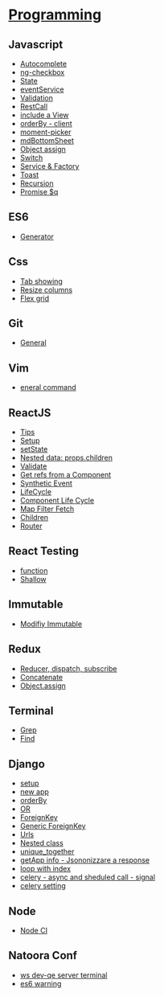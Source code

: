 = [[Programming]] =
== Javascript ==
* [[Autocomplete]]
* [[ng-checkbox]]
* [[State]]
* [[eventService]]
* [[Validation]]
* [[RestCall]]
* [[include a View]]
* [[orderBy - client]]
* [[moment-picker]]
* [[mdBottomSheet]]
*[[ Object assign ]]
* [[Switch]]
* [[Service & Factory]]
* [[Toast]]
* [[Recursion]]
* [[Promise $q]]

== ES6 ==
* [[Generator]]

== Css ==
* [[Tab showing]]
* [[Resize columns]]
* [[Flex grid]]

== Git ==
* [[General]]

== Vim ==
* [[eneral command]]

== ReactJS ==
* [[ Tips ]]
* [[ Setup ]]
* [[setState]]
* [[Nested data: props.children]]
* [[Validate]]
* [[Get refs from a Component]]
* [[Synthetic Event]]
* [[LifeCycle]]
* [[Component Life Cycle]]
* [[Map Filter Fetch]]
* [[Children]]
* [[Router]]

== React Testing ==
* [[function]]
* [[Shallow]]

== Immutable ==
* [[Modifiy Immutable]]

== Redux ==
* [[Reducer, dispatch, subscribe]]
* [[Concatenate]]
* [[Object.assign]]

== Terminal ==
* [[Grep]]
* [[Find]]

== Django ==
* [[setup]]
* [[new app]]
* [[orderBy]]
* [[OR]]
* [[ForeignKey]]
* [[Generic ForeignKey]]
* [[Urls]]
* [[Nested class]]
* [[unique_together]]
* [[getApp info - Jsononizzare a response]]
* [[loop with index]]
* [[celery - async and sheduled call - signal]]
* [[celery setting]]

== Node ==
* [[Node CI]]

== Natoora Conf ==
* [[ws dev-qe server terminal]]
* [[es6 warning ]]
